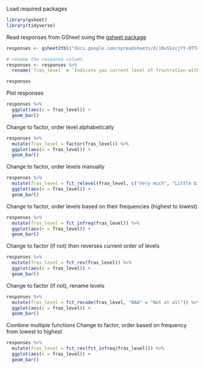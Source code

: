 Load required packages
```r
library(gsheet)
library(tidyverse)
```

Read responses from GSheet suing the [gsheet package](https://github.com/maxconway/gsheet)
```r
responses <- gsheet2tbl("docs.google.com/spreadsheets/d/1NvSSzcjYY-0TTdL9Nw7jb6zgoIZIFt4dPK1HpYkesLs")

# rename the response column
responses <- responses %>% 
  rename(`fras_level` = `Indicate you current level of frustration with this class`)

responses
```

Plot responses
```r
responses %>% 
  ggplot(aes(x = fras_level)) +
  geom_bar()
```

Change to factor, order level alphabetically
```r
responses %>% 
  mutate(fras_level = factor(fras_level)) %>% 
  ggplot(aes(x = fras_level)) +
  geom_bar()
```

Change to factor, order levels manually
```r
responses %>% 
  mutate(fras_level = fct_relevel(fras_level, c("Very much", "Little bit", "Not at all"))) %>% 
  ggplot(aes(x = fras_level)) +
  geom_bar()
```


Change to factor, order levels based on their frequencies (highest to lowest)
```r
responses %>% 
  mutate(fras_level = fct_infreq(fras_level)) %>% 
  ggplot(aes(x = fras_level)) +
  geom_bar()
```

Change to factor (if not) then reverses current order of levels
```r
responses %>% 
  mutate(fras_level = fct_rev(fras_level)) %>% 
  ggplot(aes(x = fras_level)) +
  geom_bar()
```



Change to factor (if not), rename levels
```r
responses %>% 
  mutate(fras_level = fct_recode(fras_level, "NAA" = "Not at all")) %>% 
  ggplot(aes(x = fras_level)) +
  geom_bar()
```


Combine multiple functions
Change to factor, order based on frequency from lowest to highest
```r
responses %>% 
  mutate(fras_level = fct_rev(fct_infreq(fras_level))) %>% 
  ggplot(aes(x = fras_level)) +
  geom_bar()
```